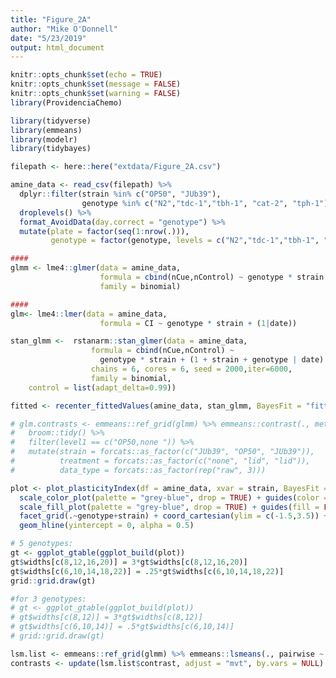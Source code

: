 ```yaml
---
title: "Figure_2A"
author: "Mike O'Donnell"
date: "5/23/2019"
output: html_document
---
```


```r
knitr::opts_chunk$set(echo = TRUE)
knitr::opts_chunk$set(message = FALSE)
knitr::opts_chunk$set(warning = FALSE)
library(ProvidenciaChemo)
```

```r
library(tidyverse)
library(emmeans)
library(modelr)
library(tidybayes)

filepath <- here::here("extdata/Figure_2A.csv")

amine_data <- read_csv(filepath) %>%
  dplyr::filter(strain %in% c("OP50", "JUb39"),
                genotype %in% c("N2","tdc-1","tbh-1", "cat-2", "tph-1")) %>% 
  droplevels() %>%
  format_AvoidData(day.correct = "genotype") %>%
  mutate(plate = factor(seq(1:nrow(.))),
         genotype = factor(genotype, levels = c("N2","tdc-1","tbh-1", "cat-2", "tph-1"))) %>% droplevels()

#### 
glmm <- lme4::glmer(data = amine_data, 
                    formula = cbind(nCue,nControl) ~ genotype * strain + (1 | date) +  (1|plate),
                    family = binomial)

####
glm<- lme4::lmer(data = amine_data, 
                    formula = CI ~ genotype * strain + (1|date))

stan_glmm <-  rstanarm::stan_glmer(data = amine_data,
                  formula = cbind(nCue,nControl) ~
                    genotype * strain + (1 + strain + genotype | date) +  (1|plate),
                  chains = 6, cores = 6, seed = 2000,iter=6000,
                  family = binomial,
    control = list(adapt_delta=0.99))

fitted <- recenter_fittedValues(amine_data, stan_glmm, BayesFit = "fitted_draws", day.correct = "OP50_by_genotype")

# glm.contrasts <- emmeans::ref_grid(glmm) %>% emmeans::contrast(., method = "pairwise") %>%
#   broom::tidy() %>%
#   filter(level1 == c("OP50,none ")) %>%
#   mutate(strain = forcats::as_factor(c("JUb39", "OP50", "JUb39")),
#          treatment = forcats::as_factor(c("none", "lid", "lid")),
#          data_type = forcats::as_factor(rep("raw", 3)))

plot <- plot_plasticityIndex(df = amine_data, xvar = strain, BayesFit = TRUE, width = 0.2, alpha = 0.7, bar = TRUE) + labs(title = "day corrected") +
  scale_color_plot(palette = "grey-blue", drop = TRUE) + guides(color = FALSE) +
  scale_fill_plot(palette = "grey-blue", drop = TRUE) + guides(fill = FALSE) +
  facet_grid(.~genotype+strain) + coord_cartesian(ylim = c(-1.5,3.5)) +
  geom_hline(yintercept = 0, alpha = 0.5)

# 5 genotypes:
gt <- ggplot_gtable(ggplot_build(plot))
gt$widths[c(8,12,16,20)] = 3*gt$widths[c(8,12,16,20)]
gt$widths[c(6,10,14,18,22)] = .25*gt$widths[c(6,10,14,18,22)]
grid::grid.draw(gt)

#for 3 genotypes:
# gt <- ggplot_gtable(ggplot_build(plot))
# gt$widths[c(8,12)] = 3*gt$widths[c(8,12)]
# gt$widths[c(6,10,14)] = .5*gt$widths[c(6,10,14)]
# grid::grid.draw(gt)

lsm.list <- emmeans::ref_grid(glmm) %>% emmeans::lsmeans(., pairwise ~ strain | genotype) #%>% summary(adjust = "bon")
contrasts <- update(lsm.list$contrast, adjust = "mvt", by.vars = NULL)

```


